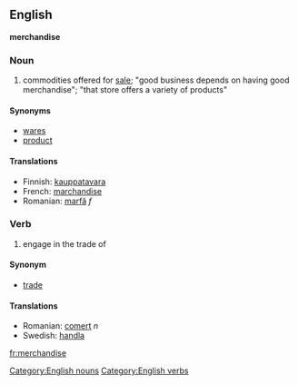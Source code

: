 ==English==
'''merchandise'''
===Noun===
# commodities offered for [[sale]]; "good business depends on having good merchandise"; "that store offers a variety of products" 

====Synonyms====
*[[wares]]
*[[product]]

====Translations====
*Finnish: [[kauppatavara]]
*French: [[marchandise]]
*Romanian: [[marfă]] ''f''

===Verb===
# engage in the trade of 

====Synonym====
*[[trade]]

====Translations====
*Romanian: [[comerţ]] ''n''
*Swedish: [[handla]]

[[Category:English nouns]]
[[Category:English verbs]]

[[fr:merchandise]]